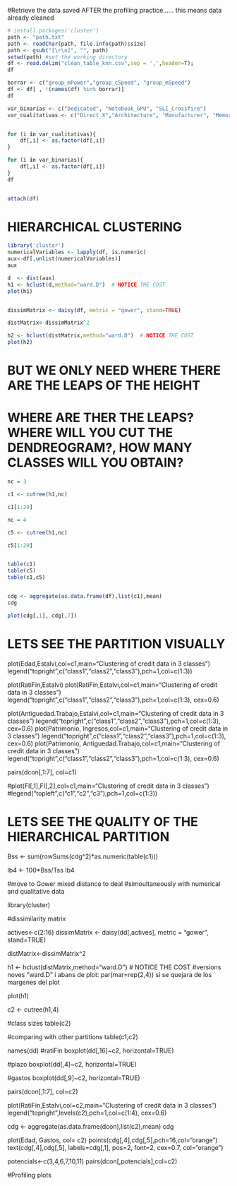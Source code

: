#Retrieve the data saved AFTER the profiling practice...... this means data already cleaned

```{r}
# install.packages('cluster')
path <- "path.txt"
path <- readChar(path, file.info(path)$size)
path <- gsub("[\r\n]", "", path)
setwd(path) #set the working directory
df <- read.delim("clean_table_knn.csv",sep = ',',header=T);
df

borrar <- c("group_mPower","group_cSpeed", "group_mSpeed")
df <- df[ , !(names(df) %in% borrar)]
df

var_binarias <- c("Dedicated", "Notebook_GPU", "SLI_Crossfire")
var_cualitativas <- c("Direct_X","Architecture", "Manufacturer", "Memory_Type", "Open_GL", "Shader", "Name", "Resolution_WxH", "Release_Date", "Memory_Bus")


for (i in var_cualitativas){ 
    df[,i] <- as.factor(df[,i])
}

for (i in var_binarias){ 
    df[,i] <- as.factor(df[,i]) 
}
df


attach(df)

```

# HIERARCHICAL CLUSTERING
```{r}
library('cluster')
numericalVariables <- lapply(df, is.numeric)
aux<-df[,unlist(numericalVariables)]
aux

d  <- dist(aux)
h1 <- hclust(d,method="ward.D")  # NOTICE THE COST
plot(h1)


dissimMatrix <- daisy(df, metric = "gower", stand=TRUE)

distMatrix<-dissimMatrix^2

h2 <- hclust(distMatrix,method="ward.D")  # NOTICE THE COST
plot(h2)

```

# BUT WE ONLY NEED WHERE THERE ARE THE LEAPS OF THE HEIGHT

# WHERE ARE THER THE LEAPS? WHERE WILL YOU CUT THE DENDREOGRAM?, HOW MANY CLASSES WILL YOU OBTAIN?

```{r}
nc = 3

c1 <- cutree(h1,nc)

c1[1:20]

nc = 4

c5 <- cutree(h1,nc)

c5[1:20]


table(c1)
table(c5)
table(c1,c5)


cdg <- aggregate(as.data.frame(df),list(c1),mean)
cdg

plot(cdg[,1], cdg[,7])
``` 

# LETS SEE THE PARTITION VISUALLY


plot(Edad,Estalvi,col=c1,main="Clustering of credit data in 3 classes")
legend("topright",c("class1","class2","class3"),pch=1,col=c(1:3))



plot(RatiFin,Estalvi)
plot(RatiFin,Estalvi,col=c1,main="Clustering of credit data in 3 classes")
legend("topright",c("class1","class2","class3"),pch=1,col=c(1:3), cex=0.6)

plot(Antiguedad.Trabajo,Estalvi,col=c1,main="Clustering of credit data in 3 classes")
legend("topright",c("class1","class2","class3"),pch=1,col=c(1:3), cex=0.6)
plot(Patrimonio, Ingresos,col=c1,main="Clustering of credit data in 3 classes")
legend("topright",c("class1","class2","class3"),pch=1,col=c(1:3), cex=0.6)
plot(Patrimonio, Antiguedad.Trabajo,col=c1,main="Clustering of credit data in 3 classes")
legend("topright",c("class1","class2","class3"),pch=1,col=c(1:3), cex=0.6)

pairs(dcon[,1:7], col=c1)

#plot(FI[,1],FI[,2],col=c1,main="Clustering of credit data in 3 classes")
#legend("topleft",c("c1","c2","c3"),pch=1,col=c(1:3))

# LETS SEE THE QUALITY OF THE HIERARCHICAL PARTITION



Bss <- sum(rowSums(cdg^2)*as.numeric(table(c1)))

Ib4 <- 100*Bss/Tss
Ib4


#move to Gower mixed distance to deal 
#simoultaneously with numerical and qualitative data

library(cluster)

#dissimilarity matrix

actives<-c(2:16)
dissimMatrix <- daisy(dd[,actives], metric = "gower", stand=TRUE)

distMatrix<-dissimMatrix^2

h1 <- hclust(distMatrix,method="ward.D")  # NOTICE THE COST
#versions noves "ward.D" i abans de plot: par(mar=rep(2,4)) si se quejara de los margenes del plot

plot(h1)

c2 <- cutree(h1,4)

#class sizes 
table(c2)

#comparing with other partitions
table(c1,c2)


names(dd)
#ratiFin
boxplot(dd[,16]~c2, horizontal=TRUE)

#plazo
boxplot(dd[,4]~c2, horizontal=TRUE)

#gastos
boxplot(dd[,9]~c2, horizontal=TRUE)

pairs(dcon[,1:7], col=c2)

plot(RatiFin,Estalvi,col=c2,main="Clustering of credit data in 3 classes")
legend("topright",levels(c2),pch=1,col=c(1:4), cex=0.6)

cdg <- aggregate(as.data.frame(dcon),list(c2),mean)
cdg

plot(Edad, Gastos, col= c2)
points(cdg[,4],cdg[,5],pch=16,col="orange")
text(cdg[,4],cdg[,5], labels=cdg[,1], pos=2, font=2, cex=0.7, col="orange")

potencials<-c(3,4,6,7,10,11)
pairs(dcon[,potencials],col=c2)

#Profiling plots
